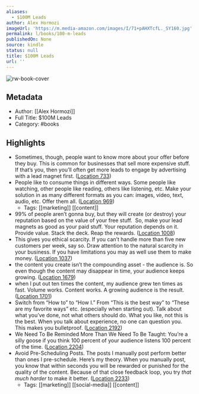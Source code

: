 ```yaml
---
aliases:
  - $100M Leads
author: Alex Hormozi
imageUrl: 'https://m.media-amazon.com/images/I/71+pAHXTcfL._SY160.jpg'
permalink: l/books/100-m-leads
publishedOn: None
source: kindle
status: null
title: $100M Leads
url: ''
---
```

![rw-book-cover](https://m.media-amazon.com/images/I/71+pAHXTcfL._SY160.jpg)

## Metadata

- Author: [[Alex Hormozi]]
- Full Title: $100M Leads
- Category: #books

## Highlights

- Sometimes, though, people want to know more about your offer before they buy. This is common for businesses that sell more expensive stuff. If that’s you, then you’ll often get more leads to engage by advertising with a lead magnet first. ([Location 733](https://readwise.io/to_kindle?action=open&asin=B0CFDR3TYV&location=733))
- People like to consume things in different ways. Some people like watching, other people like reading, others like listening, etc. Make your solution in as many different formats as you can: images, video, text, audio, etc. Offer them all. ([Location 969](https://readwise.io/to_kindle?action=open&asin=B0CFDR3TYV&location=969))
    - Tags: [[marketing]] [[content]]
- 99% of people aren’t gonna buy, but they will create (or destroy) your reputation based on the value of your free stuff.  So, make your lead magnets as good as your paid stuff. Your reputation depends on it. Provide value. Stack the deck. Reap the rewards. ([Location 1008](https://readwise.io/to_kindle?action=open&asin=B0CFDR3TYV&location=1008))
- This gives you ethical scarcity. If you can’t handle more than five new customers per week, say so. Draw attention to the natural scarcity in your business. If you have limitations you may as well use them to make money. ([Location 1037](https://readwise.io/to_kindle?action=open&asin=B0CFDR3TYV&location=1037))
- the content you create isn’t the compounding asset - the audience is. So even though the content may disappear in time, your audience keeps growing. ([Location 1679](https://readwise.io/to_kindle?action=open&asin=B0CFDR3TYV&location=1679))
- when I put out ten times the content, my audience grew ten times as fast. Volume works. Content works. A growing audience is the result. ([Location 1701](https://readwise.io/to_kindle?action=open&asin=B0CFDR3TYV&location=1701))
- Switch from “How to” to “How I.” From “This is the best way” to “These are my favorite ways” etc. (especially when starting out). Talk about what you’ve done, not what others should do. What you like, not this is the best. When you talk about experience, no one can question you. This makes you bulletproof. ([Location 2192](https://readwise.io/to_kindle?action=open&asin=B0CFDR3TYV&location=2192))
- We Need To Be Reminded More Than We Need To Be Taught: You’re a silly goose if you think 100 percent of your audience listens 100 percent of the time. ([Location 2204](https://readwise.io/to_kindle?action=open&asin=B0CFDR3TYV&location=2204))
- Avoid Pre-Scheduling Posts. The posts I manually post perform better than ones I pre-schedule. Here’s my theory. When you manually post, you know that within seconds you will be rewarded or punished for the quality of the content. Because of that close feedback loop, you try _that much harder_ to make it better. ([Location 2233](https://readwise.io/to_kindle?action=open&asin=B0CFDR3TYV&location=2233))
    - Tags: [[marketing]] [[social-media]] [[content]]
